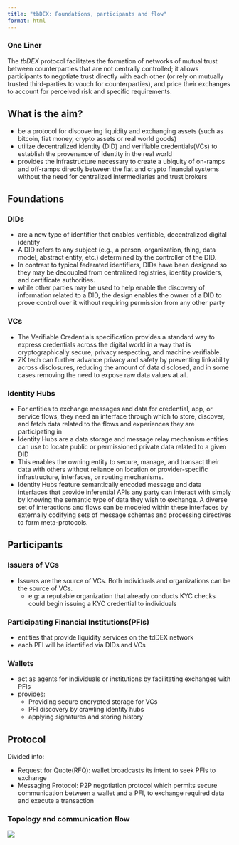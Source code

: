 ```yaml
---
title: "tbDEX: Foundations, participants and flow"
format: html
---
```

### One Liner

The *tbDEX* protocol facilitates the formation of networks of mutual trust between counterparties that are not centrally controlled; it allows participants to negotiate trust directly with each other (or rely on mutually trusted third-parties to vouch for counterparties), and price their exchanges to account for perceived risk and specific requirements.

## What is the aim?

- be a protocol for discovering liquidity and exchanging assets (such as bitcoin, fiat money, crypto assets or real world goods)
- utilize decentralized identity (DID) and verifiable credentials(VCs) to establish the provenance of identity in the real world
- provides the infrastructure necessary to create a ubiquity of on-ramps and off-ramps directly between the fiat and crypto financial systems without the need for centralized intermediaries and trust brokers

## Foundations

### DIDs

- are a new type of identifier that enables verifiable, decentralized digital identity
- A DID refers to any subject (e.g., a person, organization, thing, data model, abstract entity, etc.) determined by the controller of the DID.
- In contrast to typical federated identifiers, DIDs have been designed so they may be decoupled from centralized registries, identity providers, and certificate authorities.
- while other parties may be used to help enable the discovery of information related to a DID, the design enables the owner of a DID to prove control over it without requiring permission from any other party

### VCs

- The Verifiable Credentials specification provides a standard way to express credentials across the digital world in a way that is cryptographically secure, privacy respecting, and machine verifiable.
- ZK tech can further advance privacy and safety by preventing linkability across disclosures,
reducing the amount of data disclosed, and in some cases removing the need to expose raw data
values at all.

### Identity Hubs

- For entities to exchange messages and data for credential, app, or service flows, they need an interface through which to store, discover, and fetch data related to the flows and experiences they are participating in
- Identity Hubs are a data storage and message relay mechanism entities can use to locate public or permissioned private data related to a given DID
- This enables the owning entity to secure, manage, and transact their data with others without reliance on location or provider-specific infrastructure, interfaces, or routing mechanisms.
- Identity Hubs feature semantically encoded message and data interfaces that provide inferential APIs any party can interact with simply by knowing the semantic type of data they wish to exchange. 
A diverse set of interactions and flows can be modeled within these interfaces by externally codifying sets of message schemas and processing directives to form meta-protocols.

## Participants

### Issuers of VCs

- Issuers are the source of VCs. Both individuals and organizations can be the source of VCs.
    - e.g: a reputable organization that already conducts KYC checks could begin issuing a KYC credential to individuals

### Participating Financial Institutions(PFIs)

- entities that provide liquidity services on the tdDEX network
- each PFI will be identified via DIDs and VCs

### Wallets

- act as agents for individuals or institutions by facilitating exchanges with PFIs
- provides:
    - Providing secure encrypted storage for VCs
    - PFI discovery by crawling identity hubs
    - applying signatures and storing history

## Protocol

Divided into:

- Request for Quote(RFQ): wallet broadcasts its intent to seek PFIs to exchange
- Messaging Protocol: P2P negotiation protocol which permits secure communication between a wallet and a PFI, to exchange required data and execute a transaction

### Topology and communication flow
![](https://s3.us-west-2.amazonaws.com/secure.notion-static.com/188bd0da-8b07-4c5c-a3e3-e9e64f729768/Untitled.png?X-Amz-Algorithm=AWS4-HMAC-SHA256&X-Amz-Content-Sha256=UNSIGNED-PAYLOAD&X-Amz-Credential=AKIAT73L2G45EIPT3X45%2F20221212%2Fus-west-2%2Fs3%2Faws4_request&X-Amz-Date=20221212T091952Z&X-Amz-Expires=86400&X-Amz-Signature=054ec018d06e18b00f7fbc6375194e7c582b421dc1a616ff35ac8dae936cd3ef&X-Amz-SignedHeaders=host&response-content-disposition=filename%3D%22Untitled.png%22&x-id=GetObject)